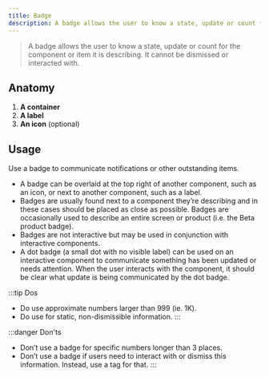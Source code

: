 ```yaml
---
title: Badge
description: A badge allows the user to know a state, update or count for the component or item it is describing. It cannot be dismissed or interacted with.
---
```


> A badge allows the user to know a state, update or count for the component or item it is describing.
It cannot be dismissed or interacted with.

## Anatomy

1. **A container**
1. **A label**
1. **An icon** (optional)

## Usage

Use a badge to communicate notifications or other outstanding items.

- A badge can be overlaid at the top right of another component, such as an icon, or next to another component, such as a label.
- Badges are usually found next to a component they’re describing and in these cases should be placed as close as possible.
Badges are occasionally used to describe an entire screen or product (i.e. the Beta product badge).
- Badges are not interactive but may be used in conjunction with interactive components.
- A dot badge (a small dot with no visible label) can be used on an interactive component to communicate something has been updated or needs attention.
When the user interacts with the component, it should be clear what update is being communicated by the dot badge.

:::tip Dos
- Do use approximate numbers larger than 999 (ie. 1K).
- Do use for static, non-dismissible information.
:::

:::danger Don'ts
- Don’t use a badge for specific numbers longer than 3 places.
- Don’t use a badge if users need to interact with or dismiss this information.
Instead, use a tag for that.
:::
